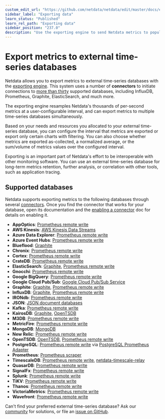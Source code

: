 ```yaml
---
custom_edit_url: "https://github.com/netdata/netdata/edit/master/docs/export/external-databases.md"
sidebar_label: "Exporting data"
learn_status: "Published"
learn_rel_path: "Exporting data"
sidebar_position: "237.0"
description: "Use the exporting engine to send Netdata metrics to popular external time series databases for long-term storage or further analysis."
---
```



# Export metrics to external time-series databases

Netdata allows you to export metrics to external time-series databases with the [exporting
engine](/docs/nightly/exporting-data/exporting-reference). This system uses a number of **connectors** to initiate connections to [more than
thirty](#supported-databases) supported databases, including InfluxDB, Prometheus, Graphite, ElasticSearch, and much
more. 

The exporting engine resamples Netdata's thousands of per-second metrics at a user-configurable interval, and can export
metrics to multiple time-series databases simultaneously.

Based on your needs and resources you allocated to your external time-series database, you can configure the interval
that metrics are exported or export only certain charts with filtering. You can also choose whether metrics are exported
as-collected, a normalized average, or the sum/volume of metrics values over the configured interval.

Exporting is an important part of Netdata's effort to be interoperable
with other monitoring software. You can use an external time-series database for long-term metrics retention, further
analysis, or correlation with other tools, such as application tracing.

## Supported databases

Netdata supports exporting metrics to the following databases through several
[connectors](/docs/nightly/exporting-data/exporting-reference#features). Once you find the connector that works for your database, open its
documentation and the [enabling a connector](/docs/nightly/exporting-data/enable-an-exporting-connector) doc for details on enabling it.

-   **AppOptics**: [Prometheus remote write](/docs/nightly/exporting-data/prometheus/prometheus-remote-write)
-   **AWS Kinesis**: [AWS Kinesis Data Streams](/docs/nightly/exporting-data/aws-kinesis-data-streams)
-   **Azure Data Explorer**: [Prometheus remote write](/docs/nightly/exporting-data/prometheus/prometheus-remote-write)
-   **Azure Event Hubs**: [Prometheus remote write](/docs/nightly/exporting-data/prometheus/prometheus-remote-write)
-   **Blueflood**: [Graphite](/docs/nightly/exporting-data/graphite)
-   **Chronix**: [Prometheus remote write](/docs/nightly/exporting-data/prometheus/prometheus-remote-write)
-   **Cortex**: [Prometheus remote write](/docs/nightly/exporting-data/prometheus/prometheus-remote-write)
-   **CrateDB**: [Prometheus remote write](/docs/nightly/exporting-data/prometheus/prometheus-remote-write)
-   **ElasticSearch**: [Graphite](/docs/nightly/exporting-data/graphite), [Prometheus remote
    write](/docs/nightly/exporting-data/prometheus/prometheus-remote-write)
-   **Gnocchi**: [Prometheus remote write](/docs/nightly/exporting-data/prometheus/prometheus-remote-write)
-   **Google BigQuery**: [Prometheus remote write](/docs/nightly/exporting-data/prometheus/prometheus-remote-write)
-   **Google Cloud Pub/Sub**: [Google Cloud Pub/Sub Service](/docs/nightly/exporting-data/google-cloud-pub-sub-service)
-   **Graphite**: [Graphite](/docs/nightly/exporting-data/graphite), [Prometheus remote
    write](/docs/nightly/exporting-data/prometheus/prometheus-remote-write)
-   **InfluxDB**: [Graphite](/docs/nightly/exporting-data/graphite), [Prometheus remote
    write](/docs/nightly/exporting-data/prometheus/prometheus-remote-write)
-   **IRONdb**: [Prometheus remote write](/docs/nightly/exporting-data/prometheus/prometheus-remote-write)
-   **JSON**: [JSON document databases](/docs/nightly/exporting-data/json-document-databases)
-   **Kafka**: [Prometheus remote write](/docs/nightly/exporting-data/prometheus/prometheus-remote-write)
-   **KairosDB**: [Graphite](/docs/nightly/exporting-data/graphite), [OpenTSDB](/docs/nightly/exporting-data/opentsdb)
-   **M3DB**: [Prometheus remote write](/docs/nightly/exporting-data/prometheus/prometheus-remote-write)
-   **MetricFire**: [Prometheus remote write](/docs/nightly/exporting-data/prometheus/prometheus-remote-write)
-   **MongoDB**: [MongoDB](/docs/nightly/exporting-data/mongodb)
-   **New Relic**: [Prometheus remote write](/docs/nightly/exporting-data/prometheus/prometheus-remote-write)
-   **OpenTSDB**: [OpenTSDB](/docs/nightly/exporting-data/opentsdb), [Prometheus remote
    write](/docs/nightly/exporting-data/prometheus/prometheus-remote-write)
-   **PostgreSQL**: [Prometheus remote write](/docs/nightly/exporting-data/prometheus/prometheus-remote-write)
    via [PostgreSQL Prometheus Adapter](https://github.com/CrunchyData/postgresql-prometheus-adapter)
-   **Prometheus**: [Prometheus scraper](/docs/nightly/exporting-data/prometheus)
-   **TimescaleDB**: [Prometheus remote write](/docs/nightly/exporting-data/prometheus/prometheus-remote-write),
    [netdata-timescale-relay](/docs/nightly/exporting-data/timescaledb)
-   **QuasarDB**: [Prometheus remote write](/docs/nightly/exporting-data/prometheus/prometheus-remote-write)
-   **SignalFx**: [Prometheus remote write](/docs/nightly/exporting-data/prometheus/prometheus-remote-write)
-   **Splunk**: [Prometheus remote write](/docs/nightly/exporting-data/prometheus/prometheus-remote-write)
-   **TiKV**: [Prometheus remote write](/docs/nightly/exporting-data/prometheus/prometheus-remote-write)
-   **Thanos**: [Prometheus remote write](/docs/nightly/exporting-data/prometheus/prometheus-remote-write)
-   **VictoriaMetrics**: [Prometheus remote write](/docs/nightly/exporting-data/prometheus/prometheus-remote-write)
-   **Wavefront**: [Prometheus remote write](/docs/nightly/exporting-data/prometheus/prometheus-remote-write)

Can't find your preferred external time-series database? Ask our [community](https://community.netdata.cloud/) for
solutions, or file an [issue on
GitHub](https://github.com/netdata/netdata/issues/new?assignees=&labels=bug%2Cneeds+triage&template=BUG_REPORT.yml).
